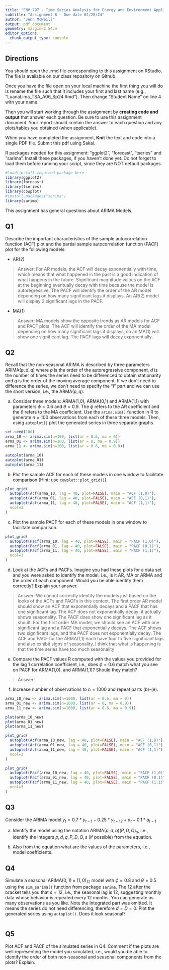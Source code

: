 ```yaml
---
title: "ENV 797 - Time Series Analysis for Energy and Environment Applications | Spring 2024"
subtitle: "Assignment 6 - Due date 02/28/24"
author: "Jenn McNeill"
output: pdf_document
geometry: margin=2.54cm
editor_options: 
  chunk_output_type: console
---
```


## Directions

You should open the .rmd file corresponding to this assignment on RStudio. The file is available on our class repository on Github.

Once you have the file open on your local machine the first thing you will do is rename the file such that it includes your first and last name (e.g., "LuanaLima_TSA_A06_Sp24.Rmd"). Then change "Student Name" on line 4 with your name.

Then you will start working through the assignment by **creating code and output** that answer each question. Be sure to use this assignment document. Your report should contain the answer to each question and any plots/tables you obtained (when applicable).

When you have completed the assignment, **Knit** the text and code into a single PDF file. Submit this pdf using Sakai.

R packages needed for this assignment: "ggplot2", "forecast", "tseries" and "sarima". Install these packages, if you haven't done yet. Do not forget to load them before running your script, since they are NOT default packages.

```r
#Load/install required package here
library(ggplot2)
library(forecast)
library(tseries)
library(cowplot)
#install.packages("sarima")
library(sarima)
```

This assignment has general questions about ARIMA Models.

## Q1

Describe the important characteristics of the sample autocorrelation function (ACF) plot and the partial sample autocorrelation function (PACF) plot for the following models:

* AR(2)

> Answer: For AR models, the ACF will decay exponentially with time, which means that what happened in the past is a good indication of what happens in the future. Significant magnitude values on the ACF at the beginning eventually decay with time because the model is autoregressive. The PACF will identify the order of the AR model depending on how many significant lags it displays. An AR(2) model will display 2 significant lags in the PACF.

* MA(1)

> Answer: MA models show the opposite trends as AR models for ACF and PACF plots. The ACF will identify the order of the MA model depending on how many significant lags it displays, so an MA(1) will show one significant lag. The PACF lags will decay exponentially. 


## Q2

Recall that the non-seasonal ARIMA is described by three parameters ARIMA$(p,d,q)$ where $p$ is the order of the autoregressive component, $d$ is the number of times the series need to be differenced to obtain stationarity and $q$ is the order of the moving average component. If we don't need to difference the series, we don't need to specify the "I" part and we can use the short version, i.e., the ARMA$(p,q)$.

(a) Consider three models: ARMA(1,0), ARMA(0,1) and ARMA(1,1) with parameters $\phi=0.6$ and $\theta= 0.9$. The $\phi$ refers to the AR coefficient and the $\theta$ refers to the MA coefficient. Use the `arima.sim()` function in R to generate $n=100$ observations from each of these three models. Then, using `autoplot()` plot the generated series in three separate graphs.

```r

set.seed(100)
arma_10 <- arima.sim(n=100, list(ar = 0.6, ma = 0))
arma_01 <- arima.sim(n=100, list(ar = 0, ma = 0.9))
arma_11 <- arima.sim(n=100, list(ar = 0.6, ma = 0.9))

autoplot(arma_10)
autoplot(arma_01)
autoplot(arma_11)

```

(b) Plot the sample ACF for each of these models in one window to facilitate comparison (Hint: use `cowplot::plot_grid()`).


```r

plot_grid(
  autoplot(Acf(arma_10, lag = 40, plot=FALSE), main = "ACF (1,0)"),
  autoplot(Acf(arma_01, lag = 40, plot=FALSE), main = "ACF (0,1)"),
  autoplot(Acf(arma_11, lag = 40, plot=FALSE), main = "ACF (1,1)"),
  ncol=3
)

```

(c) Plot the sample PACF for each of these models in one window to facilitate comparison.

```r

plot_grid(
  autoplot(Pacf(arma_10, lag = 40, plot=FALSE), main = "PACF (1,0)"),
  autoplot(Pacf(arma_01, lag = 40, plot=FALSE), main = "PACF (0,1)"),
  autoplot(Pacf(arma_11, lag = 40, plot=FALSE), main = "PACF (1,1)"),
  ncol=3
)

```

(d) Look at the ACFs and PACFs. Imagine you had these plots for a data set and you were asked to identify the model, i.e., is it AR, MA or ARMA and the order of each component. Would you be able identify them correctly? Explain your answer.

> Answer: We cannot correctly identify the models just based on the looks of the ACFs and PACFs in this context. The first order AR model should show an ACF that exponentially decays and a PACF that has one significant lag. The ACF does not exponentially decay; it actually shows seasonality. The PACF does show one significant lag as it shoult. For the first order MA model, we should see an ACF with one significant lag and a PACF that exponentially decays. The ACF shows two significant lags, and the PACF does not exponentially decay. The ACF and PACF for the ARMA(1,1) each have four to five significant lags and also exhibit signs of seasonality. I think that what is happening is that the time series have too much seasonality 

(e) Compare the PACF values R computed with the values you provided for the lag 1 correlation coefficient, i.e., does $\phi=0.6$ match what you see on PACF for ARMA(1,0), and ARMA(1,1)? Should they match?

> Answer:

(f) Increase number of observations to $n=1000$ and repeat parts (b)-(e).

```r

arma_10_new <- arima.sim(n=1000, list(ar = 0.6, ma = 0))
arma_01_new <- arima.sim(n=1000, list(ar = 0, ma = 0.9))
arma_11_new <- arima.sim(n=1000, list(ar = 0.6, ma = 0.9))

plot(arma_10_new)
plot(arma_01_new)
plot(arma_11_new)

plot_grid(
  autoplot(Acf(arma_10_new, lag = 40, plot=FALSE), main = "ACF (1,0)"),
  autoplot(Acf(arma_01_new, lag = 40, plot=FALSE), main = "ACF (0,1)"),
  autoplot(Acf(arma_11_new, lag = 40, plot=FALSE), main = "ACF (1,1)"),
  ncol=3
)

plot_grid(
  autoplot(Pacf(arma_10_new, lag = 40, plot=FALSE), main = "PACF (1,0)"),
  autoplot(Pacf(arma_01_new, lag = 40, plot=FALSE), main = "PACF (0,1)"),
  autoplot(Pacf(arma_11_new, lag = 40, plot=FALSE), main = "PACF (1,1)"),
  ncol=3
)

```

## Q3

Consider the ARIMA model $y_t=0.7*y_{t-1}-0.25*y_{t-12}+a_t-0.1*a_{t-1}$

(a) Identify the model using the notation ARIMA$(p,d,q)(P,D,Q)_ s$, i.e., identify the integers $p,d,q,P,D,Q,s$ (if possible) from the equation.

(b) Also from the equation what are the values of the parameters, i.e., model coefficients.

## Q4

Simulate a seasonal ARIMA$(0, 1)\times(1, 0)_{12}$ model with $\phi =0 .8$ and $\theta = 0.5$ using the `sim_sarima()` function from package `sarima`. The $12$ after the bracket tells you that $s=12$, i.e., the seasonal lag is 12, suggesting monthly data whose behavior is repeated every 12 months. You can generate as many observations as you like. Note the Integrated part was omitted. It means the series do not need differencing, therefore $d=D=0$. Plot the generated
series using `autoplot()`. Does it look seasonal?

```r

```

## Q5

Plot ACF and PACF of the simulated series in Q4. Comment if the plots are well representing the model you simulated, i.e., would you be able to identify the order of both non-seasonal and seasonal components from the plots? Explain.

```r

```
